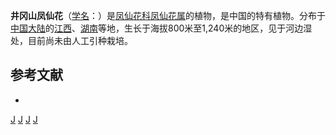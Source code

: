 {{Speciesbox 
| taxon = Impatiens jinggangensis
| authority = [[陈艺林|Y. L. Chen]]
}}

'''井冈山凤仙花'''（[[学名|学名]]：{{lang|la|''Impatiens jinggangensis''}}）是[[凤仙花科|凤仙花科]][[凤仙花属|凤仙花属]]的植物，是中国的特有植物。分布于[[中国大陆|中国大陆]]的[[江西|江西]]、[[湖南|湖南]]等地，生长于海拔800米至1,240米的地区，见于河边湿处，目前尚未由人工引种栽培。

== 参考文献 ==
<div class="references-small">
* {{cite web| url =http://www.bioinfo.cn/db05/KmzwSpecies.php?action=view&id=1292| title =井冈山凤仙花| work =《中国高等植物数据库全库》| publisher =中国科学院微生物研究所| author =昆明植物研究所| accessdate =2009-02-22| deadurl =yes| archiveurl =https://web.archive.org/web/20160305091514/http://www.bioinfo.cn/db05/KmzwSpecies.php?action=view&id=1292| archivedate =2016-03-05}}
</div>
{{Taxonbar|from=Q10882416}}

[[Category:凤仙花属|J]]
[[Category:中國特有植物|J]]
[[Category:江西植物|J]]
[[Category:湖南植物|J]]